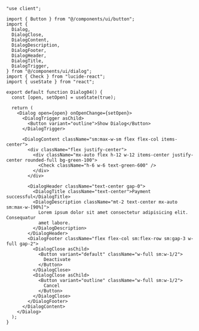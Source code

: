 ```tsx
"use client";

import { Button } from "@/components/ui/button";
import {
  Dialog,
  DialogClose,
  DialogContent,
  DialogDescription,
  DialogFooter,
  DialogHeader,
  DialogTitle,
  DialogTrigger,
} from "@/components/ui/dialog";
import { Check } from "lucide-react";
import { useState } from "react";

export default function Dialog04() {
  const [open, setOpen] = useState(true);

  return (
    <Dialog open={open} onOpenChange={setOpen}>
      <DialogTrigger asChild>
        <Button variant="outline">Show Dialog</Button>
      </DialogTrigger>

      <DialogContent className="sm:max-w-sm flex flex-col items-center">
        <div className="flex justify-center">
          <div className="mx-auto flex h-12 w-12 items-center justify-center rounded-full bg-green-100">
            <Check className="h-6 w-6 text-green-600" />
          </div>
        </div>

        <DialogHeader className="text-center gap-0">
          <DialogTitle className="text-center">Payment successful</DialogTitle>
          <DialogDescription className="mt-2 text-center mx-auto sm:max-w-[90%]">
            Lorem ipsum dolor sit amet consectetur adipisicing elit. Consequatur
            amet labore.
          </DialogDescription>
        </DialogHeader>
        <DialogFooter className="flex flex-col sm:flex-row sm:gap-3 w-full gap-2">
          <DialogClose asChild>
            <Button variant="default" className="w-full sm:w-1/2">
              Deactivate
            </Button>
          </DialogClose>
          <DialogClose asChild>
            <Button variant="outline" className="w-full sm:w-1/2">
              Cancel
            </Button>
          </DialogClose>
        </DialogFooter>
      </DialogContent>
    </Dialog>
  );
}
```
